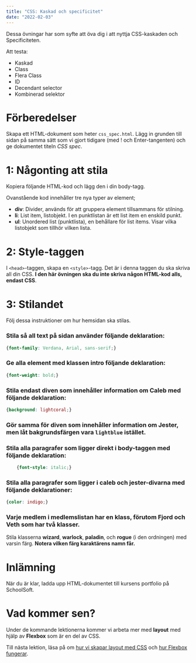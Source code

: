 ```yaml
---
title: "CSS: Kaskad och specificitet"
date: "2022-02-03"
---
```


Dessa övningar har som syfte att öva dig i att nyttja CSS-kaskaden och Specificiteten.

Att testa:
- Kaskad
- Class
- Flera Class
- ID
- Decendant selector
- Kombinerad selektor

# Förberedelser

Skapa ett HTML-dokument som heter `css_spec.html`. Lägg in grunden till sidan på samma sätt som vi gjort tidigare (med ! och Enter-tangenten) och ge dokumentet titeln *CSS spec*.

# 1: Någonting att stila

Kopiera följande HTML-kod och lägg den i din body-tagg.

<Notice>

Ovanstående kod innehåller tre nya typer av element;
- **div**: Divider, används för att gruppera element tillsammans för stilning.
- **li**: List item, listobjekt. I en punktlistan är ett list item en enskild punkt.
- **ul**: Unordered list (punktlista), en behållare för list items. Visar vilka listobjekt som tillhör vilken lista.

</Notice>

# 2: Style-taggen

I `<head>`-taggen, skapa en `<style>`-tagg. Det är i denna taggen du ska skriva all din CSS. **I den här övningen ska du inte skriva någon HTML-kod alls, endast CSS**.

# 3: Stilandet

Följ dessa instruktioner om hur hemsidan ska stilas.

### Stila så all text på sidan använder följande deklaration:

```css
{font-family: Verdana, Arial, sans-serif;}
```

### Ge alla element med klassen intro följande deklaration:

```css
{font-weight: bold;}
```

### Stila endast diven som innehåller information om Caleb med följande deklaration:

```css
{background: lightcoral;}
```

### Gör samma för diven som innehåller information om Jester, men låt bakgrundsfärgen vara `lightblue` istället.


### Stila alla paragrafer som ligger direkt i body-taggen med följande deklaration:

```css
    {font-style: italic;}
```

### Stila alla paragrafer som ligger i caleb och jester-divarna med följande deklarationer:

```css
{color: indigo;}
```

### Varje medlem i medlemslistan har en klass, förutom Fjord och Veth som har två klasser.

Stila klasserna **wizard**, **warlock**, **paladin**, och **rogue** (i den ordningen) med varsin färg. **Notera vilken färg karaktärens namn får.**

# Inlämning

När du är klar, ladda upp HTML-dokumentet till kursens portfolio på SchoolSoft.

# Vad kommer sen?

Under de kommande lektionerna kommer vi arbeta mer med **layout** med hjälp av **Flexbox** som är en del av CSS.

Till nästa lektion, läsa på om [hur vi skapar layout med CSS](https://developer.mozilla.org/en-US/docs/Learn/CSS/CSS_layout/Introduction) och [hur Flexbox fungerar](https://developer.mozilla.org/en-US/docs/Learn/CSS/CSS_layout/Flexbox).